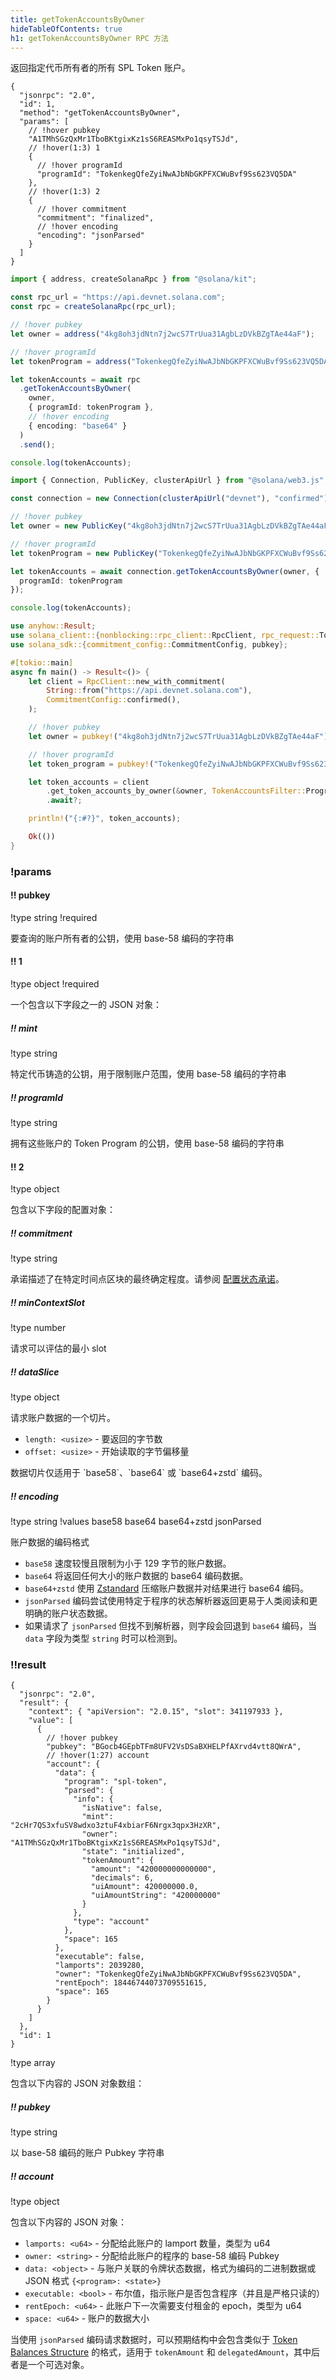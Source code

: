 ```yaml
---
title: getTokenAccountsByOwner
hideTableOfContents: true
h1: getTokenAccountsByOwner RPC 方法
---
```


返回指定代币所有者的所有 SPL Token 账户。

<APIMethod>

```jsonc !!request curl
{
  "jsonrpc": "2.0",
  "id": 1,
  "method": "getTokenAccountsByOwner",
  "params": [
    // !hover pubkey
    "A1TMhSGzQxMr1TboBKtgixKz1sS6REASMxPo1qsyTSJd",
    // !hover(1:3) 1
    {
      // !hover programId
      "programId": "TokenkegQfeZyiNwAJbNbGKPFXCWuBvf9Ss623VQ5DA"
    },
    // !hover(1:3) 2
    {
      // !hover commitment
      "commitment": "finalized",
      // !hover encoding
      "encoding": "jsonParsed"
    }
  ]
}
```

```ts !!request title="Kit"
import { address, createSolanaRpc } from "@solana/kit";

const rpc_url = "https://api.devnet.solana.com";
const rpc = createSolanaRpc(rpc_url);

// !hover pubkey
let owner = address("4kg8oh3jdNtn7j2wcS7TrUua31AgbLzDVkBZgTAe44aF");

// !hover programId
let tokenProgram = address("TokenkegQfeZyiNwAJbNbGKPFXCWuBvf9Ss623VQ5DA");

let tokenAccounts = await rpc
  .getTokenAccountsByOwner(
    owner,
    { programId: tokenProgram },
    // !hover encoding
    { encoding: "base64" }
  )
  .send();

console.log(tokenAccounts);
```

```ts !!request title="web3.js"
import { Connection, PublicKey, clusterApiUrl } from "@solana/web3.js";

const connection = new Connection(clusterApiUrl("devnet"), "confirmed");

// !hover pubkey
let owner = new PublicKey("4kg8oh3jdNtn7j2wcS7TrUua31AgbLzDVkBZgTAe44aF");

// !hover programId
let tokenProgram = new PublicKey("TokenkegQfeZyiNwAJbNbGKPFXCWuBvf9Ss623VQ5DA");

let tokenAccounts = await connection.getTokenAccountsByOwner(owner, {
  programId: tokenProgram
});

console.log(tokenAccounts);
```

```rs !!request title="Rust"
use anyhow::Result;
use solana_client::{nonblocking::rpc_client::RpcClient, rpc_request::TokenAccountsFilter};
use solana_sdk::{commitment_config::CommitmentConfig, pubkey};

#[tokio::main]
async fn main() -> Result<()> {
    let client = RpcClient::new_with_commitment(
        String::from("https://api.devnet.solana.com"),
        CommitmentConfig::confirmed(),
    );

    // !hover pubkey
    let owner = pubkey!("4kg8oh3jdNtn7j2wcS7TrUua31AgbLzDVkBZgTAe44aF");

    // !hover programId
    let token_program = pubkey!("TokenkegQfeZyiNwAJbNbGKPFXCWuBvf9Ss623VQ5DA");

    let token_accounts = client
        .get_token_accounts_by_owner(&owner, TokenAccountsFilter::ProgramId(token_program))
        .await?;

    println!("{:#?}", token_accounts);

    Ok(())
}
```

### !params

#### !! pubkey

!type string !required

要查询的账户所有者的公钥，使用 base-58 编码的字符串

#### !! 1

!type object !required

一个包含以下字段之一的 JSON 对象：

##### !! mint

!type string

特定代币铸造的公钥，用于限制账户范围，使用 base-58 编码的字符串

##### !! programId

!type string

拥有这些账户的 Token Program 的公钥，使用 base-58 编码的字符串

#### !! 2

!type object

包含以下字段的配置对象：

##### !! commitment

!type string

承诺描述了在特定时间点区块的最终确定程度。请参阅
[配置状态承诺](/docs/rpc#configuring-state-commitment)。

##### !! minContextSlot

!type number

请求可以评估的最小 slot

##### !! dataSlice

!type object

请求账户数据的一个切片。

- `length: <usize>` - 要返回的字节数
- `offset: <usize>` - 开始读取的字节偏移量

<Callout type="info">
  数据切片仅适用于 `base58`、`base64` 或 `base64+zstd` 编码。
</Callout>

##### !! encoding

!type string !values base58 base64 base64+zstd jsonParsed

账户数据的编码格式

- `base58` 速度较慢且限制为小于 129 字节的账户数据。
- `base64` 将返回任何大小的账户数据的 base64 编码数据。
- `base64+zstd` 使用 [Zstandard](https://facebook.github.io/zstd/)
  压缩账户数据并对结果进行 base64 编码。
- `jsonParsed`
  编码尝试使用特定于程序的状态解析器返回更易于人类阅读和更明确的账户状态数据。
- 如果请求了 `jsonParsed` 但找不到解析器，则字段会回退到 `base64` 编码，当
  `data` 字段为类型 `string` 时可以检测到。

### !!result

```jsonc !response
{
  "jsonrpc": "2.0",
  "result": {
    "context": { "apiVersion": "2.0.15", "slot": 341197933 },
    "value": [
      {
        // !hover pubkey
        "pubkey": "BGocb4GEpbTFm8UFV2VsDSaBXHELPfAXrvd4vtt8QWrA",
        // !hover(1:27) account
        "account": {
          "data": {
            "program": "spl-token",
            "parsed": {
              "info": {
                "isNative": false,
                "mint": "2cHr7QS3xfuSV8wdxo3ztuF4xbiarF6Nrgx3qpx3HzXR",
                "owner": "A1TMhSGzQxMr1TboBKtgixKz1sS6REASMxPo1qsyTSJd",
                "state": "initialized",
                "tokenAmount": {
                  "amount": "420000000000000",
                  "decimals": 6,
                  "uiAmount": 420000000.0,
                  "uiAmountString": "420000000"
                }
              },
              "type": "account"
            },
            "space": 165
          },
          "executable": false,
          "lamports": 2039280,
          "owner": "TokenkegQfeZyiNwAJbNbGKPFXCWuBvf9Ss623VQ5DA",
          "rentEpoch": 18446744073709551615,
          "space": 165
        }
      }
    ]
  },
  "id": 1
}
```

!type array

包含以下内容的 JSON 对象数组：

##### !! pubkey

!type string

以 base-58 编码的账户 Pubkey 字符串

##### !! account

!type object

包含以下内容的 JSON 对象：

- `lamports: <u64>` - 分配给此账户的 lamport 数量，类型为 u64
- `owner: <string>` - 分配给此账户的程序的 base-58 编码 Pubkey
- `data: <object>` - 与账户关联的令牌状态数据，格式为编码的二进制数据或 JSON 格式
  `{<program>: <state>}`
- `executable: <bool>` - 布尔值，指示账户是否包含程序（并且是严格只读的）
- `rentEpoch: <u64>` - 此账户下一次需要支付租金的 epoch，类型为 u64
- `space: <u64>` - 账户的数据大小

当使用 `jsonParsed` 编码请求数据时，可以预期结构中会包含类似于
[Token Balances Structure](/docs/rpc/json-structures#token-balances)
的格式，适用于 `tokenAmount` 和 `delegatedAmount`，其中后者是一个可选对象。

</APIMethod>
